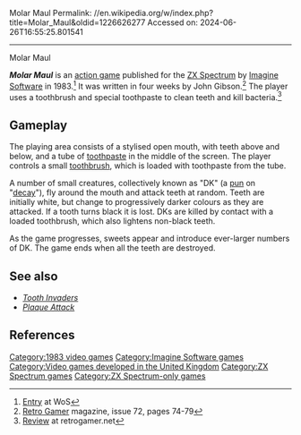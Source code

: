 Molar Maul
Permalink: //en.wikipedia.org/w/index.php?title=Molar_Maul&oldid=1226626277
Accessed on: 2024-06-26T16:55:25.801541



------
Molar Maul
{{Short description|1983 video game}}
{{Infobox video game
| title = Molar Maul
| image = Molar_Maul_1983_ZX_Spectrum_Cover_Art.jpg
| developer = 
| publisher = [[Imagine Software]] 
| designer = [[John Gibson (programmer)|John Gibson]]
| engine =
| released = 1983
| genre = [[Action game|Action]]
| modes =
| platforms = [[ZX Spectrum]]
}}

'''''Molar Maul''''' is an [[action game]] published for the [[ZX Spectrum]] by [[Imagine Software]] in 1983.<ref>[http://www.worldofspectrum.org/infoseekid.cgi?id=0003241 Entry] at WoS</ref> It was written in four weeks by John Gibson.<ref>[[Retro Gamer]] magazine, issue 72, pages 74-79</ref> The player uses a toothbrush and special toothpaste to clean teeth and kill bacteria.<ref>[http://www.retrogamer.net/show_image.php?imageID=2375 Review] {{webarchive|url=https://web.archive.org/web/20100620082321/http://retrogamer.net/show_image.php?imageID=2375 |date=2010-06-20 }} at retrogamer.net</ref>

==Gameplay==

The playing area consists of a stylised open mouth, with teeth above and below, and a tube of [[toothpaste]] in the middle of the screen.  The player controls a small [[toothbrush]], which is loaded with toothpaste from the tube.

A number of small creatures, collectively known as "DK" (a [[pun]] on "[[tooth decay|decay]]"), fly around the mouth and attack teeth at random.  Teeth are initially white, but change to progressively darker colours as they are attacked.  If a tooth turns black it is lost.  DKs are killed by contact with a loaded toothbrush, which also lightens non-black teeth.

As the game progresses, sweets appear and introduce ever-larger numbers of DK.  The game ends when all the teeth are destroyed.

==See also==
*''[[Tooth Invaders]]''
*''[[Plaque Attack]]''

==References==
{{reflist}}

[[Category:1983 video games]]
[[Category:Imagine Software games]]
[[Category:Video games developed in the United Kingdom]]
[[Category:ZX Spectrum games]]
[[Category:ZX Spectrum-only games]]


{{puzzle-videogame-stub}}